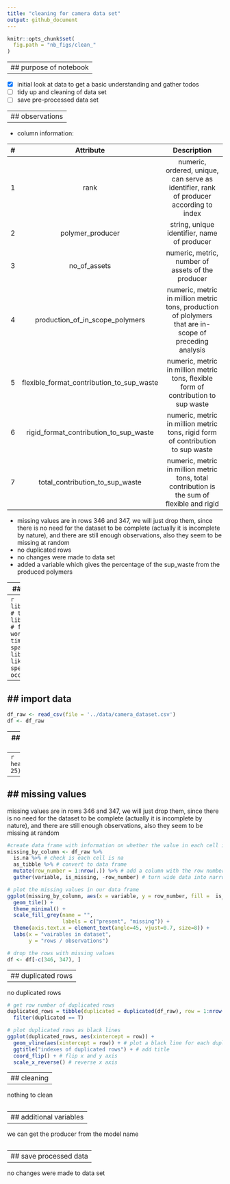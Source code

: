 ```yaml
---
title: "cleaning for camera data set"
output: github_document
---
```


```r
knitr::opts_chunk$set(
  fig.path = "nb_figs/clean_"
)
```

---
## purpose of notebook
---

  - [x] initial look at data to get a basic understanding and gather todos  
  - [ ] tidy up and cleaning of data set  
  - [ ] save pre-processed data set  

---
## observations
---
  
  - column information:  
  
  |  # | Attribute | Description |                                                                                               
  |:--:|:---------:|:-----------------------------------------------------------:|
  | 1 | rank | numeric, ordered, unique, can serve as identifier, rank of producer according to index |
  | 2 | polymer_producer | string, unique identifier, name of producer |
  | 3 | no_of_assets  | numeric, metric, number of assets of the producer |
  | 4 | production_of_in_scope_polymers | numeric, metric in million metric tons, production of plolymers that are in-scope of preceding analysis |
  | 5 | flexible_format_contribution_to_sup_waste | numeric, metric in million metric tons, flexible form of contribution to sup waste |
  | 6 | rigid_format_contribution_to_sup_waste | numeric, metric in million metric tons, rigid form of contribution to sup waste |
  | 7 | total_contribution_to_sup_waste | numeric, metric in million metric tons, total contribution is the sum of flexible and rigid |
  
  - missing values are in rows 346 and 347, we will just drop them, since there is no need for the dataset to be complete (actually it is incomplete by nature), and there are still       enough observations, also they seem to be missing at random 
  - no duplicated rows
  - no changes were made to data set
  - added a variable which gives the percentage of the sup_waste from the produced polymers
               
---
## load packages
---
```r
library(tidyverse) # tidy data frame
library(lubridate) # functions to work with date-times and time-spans
library(scrubr) # like dplyr but specifically for occurrence data
```

---
## import data
---
```r
df_raw <- read_csv(file = '../data/camera_dataset.csv')
df <- df_raw
```

---
## first look at data
---
```r
head(df_raw, 25)
```
```r
tail(df_raw)
```
```r
summary(df_raw)
```

---
## missing values
---

missing values are in rows 346 and 347, we will just drop them, since there is no need for the dataset to be complete (actually it is incomplete by nature), and there are still enough observations, also they seem to be missing at random 

```r
#create data frame with information on whether the value in each cell is missing
missing_by_column <- df_raw %>%
  is.na %>% # check is each cell is na
  as_tibble %>% # convert to data frame
  mutate(row_number = 1:nrow(.)) %>% # add a column with the row number
  gather(variable, is_missing, -row_number) # turn wide data into narrow data

# plot the missing values in our data frame
ggplot(missing_by_column, aes(x = variable, y = row_number, fill =  is_missing)) +
  geom_tile() +
  theme_minimal() +
  scale_fill_grey(name = "",
                  labels = c("present", "missing")) +
  theme(axis.text.x = element_text(angle=45, vjust=0.7, size=8)) +
  labs(x = "vairables in dataset",
       y = "rows / observations")
```
```r
# drop the rows with missing values 
df <- df[-c(346, 347), ]
```

---
## duplicated rows
---

no duplicated rows

```r
# get row number of duplicated rows
duplicated_rows = tibble(duplicated = duplicated(df_raw), row = 1:nrow(df_raw)) %>%
  filter(duplicated == T)

# plot duplicated rows as black lines
ggplot(duplicated_rows, aes(xintercept = row)) +
  geom_vline(aes(xintercept = row)) + # plot a black line for each duplicated row
  ggtitle("indexes of duplicated rows") + # add title
  coord_flip() + # flip x and y axis
  scale_x_reverse() # reverse x axis
```

---
## cleaning
---

nothing to clean

```r

```

---
## additional variables
---

we can get the producer from the model name

```r

```

---
## save processed data
---

no changes were made to data set






















